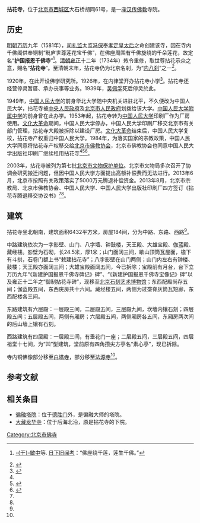 {{Coord|39.9469315|116.3869738|type:landmark_region:CN-11_source:GoogleMaps|display=title}}
{{about|北京市西城区大石桥胡同的拈花寺|北京市东城区板厂的拈花寺|拈花寺 (北京东城)|四川省成都市的拈花寺|灵开寺|江苏省淮安市的古拈花寺|古拈花寺}}
{{文物保护单位
| 级别 = 省级
| 省区市 = 北京市
| 图片 = 
| 名称 = 拈花寺
| 编号 = 7-10
| 分类 = 古建筑
| 时代 = [[明朝|明朝]]
| 所在 = [[北京市|北京市]][[西城区|西城区]]
| 登录 = 2003年12月11日
}}
'''拈花寺'''，位于[[北京市|北京市]][[西城区|西城区]]大石桥胡同61号，是一座[[汉传佛教|汉传佛教]]寺院。

==历史==
[[明朝|明朝]][[万历|万历]]九年（1581年），[[司礼监|司礼监]]太监[[冯保|冯保]]奉[[孝定皇太后|孝定皇太后]]之命创建该寺，因在寺内千佛阁供奉铜制“毗庐世尊莲花宝千佛”，在佛座周围有千佛旋绕的千朵莲花，故定名“'''护国报恩千佛寺'''”<ref>{{zh}}[[于敏中|-{于}-敏中]]等. [[日下旧闻考|日下旧闻考]]：“佛座绕千莲，莲生千佛。”</ref>。[[清朝|清朝]][[雍正|雍正]]十二年（1734年）敕令重修，取世尊拈花示众之意，赐名“'''拈花寺'''”。至清朝末年，拈花寺仍为北京名刹，为“[[北京八刹三山|内八刹]]”之一<ref name="sinahuo">{{Cite web|title=明代古建拈花寺偏殿着火|url=http://news.sina.com.cn/c/2009-12-12/170016762243s.shtml|access-date=2015-02-01|date=2009-12-12|publisher=新浪|archive-url=https://web.archive.org/web/20190604093754/http://news.sina.com.cn/c/2009-12-12/170016762243s.shtml|archive-date=2019-06-04|dead-url=no}}</ref>。

1920年，在此开设佛学研究所。1926年，在内律堂开办拈花寺小学<ref name="xjbw">{{Cite web|title=拈花寺民族大世界被令限期整改|url=http://www.bjnews.com.cn/news/2011/08/10/142852.html|access-date=2022-02-02|date=2011-08-10|publisher=新京报|archive-date=2020-08-15|archive-url=https://web.archive.org/web/20200815173357/http://www.bjnews.com.cn/news/2011/08/10/142852.html}}</ref>。拈花寺还经营停灵暂厝、承办丧事等业务。1939年，[[吴佩孚|吴佩孚]]死后停灵於此。

1949年，[[中国人民大学|中国人民大学]]的前身华北大学随中央机关进驻北平，不久便改为中国人民大学，拈花寺被[[中華人民共和國中央人民政府_(1949年－1954年)|中央人民政府]]及[[北京市人民政府|北京市人民政府]]划拨给该大学。[[中国人民大学附属中学|中国人民大学附属中学]]的前身曾在此办学。1953年起，拈花寺转为[[中国人民大学|中国人民大学]]印刷厂作为厂房使用。[[文化大革命|文化大革命]]期间，中国人民大学停办，中国人民大学印刷厂移交北京市有关部门管理，拈花寺大殿被拆除以建设厂房。[[文化大革命|文化大革命]]结束后，中国人民大学复校，拈花寺产权重归中国人民大学。1984年，为落实国家的宗教政策，中国人民大学同意将拈花寺产权移交给[[北京市佛教协会|北京市佛教协会]]，北京市佛教协会也同意中国人民大学出版社印刷厂继续租用拈花寺<ref name="xjbw" /><ref name="fjzx">{{Cite web|title=北京拈花寺恢复为宗教场所 占用方获得5000万补偿|url=http://www.fjnet.com/jjdt/jjdtnr/201401/t20140127_217513.htm|access-date=2022-02-02|date=2014-01-27|publisher=佛教在线|archive-date=2022-03-04|archive-url=https://web.archive.org/web/20220304091127/http://www.fjnet.com/jjdt/jjdtnr/201401/t20140127_217513.htm}}</ref><ref name="zhanyong">{{Cite web|title=人民大学：拈花寺是划拨而非“占用”|url=http://www.bjnews.com.cn/news/2014/01/30/303926.html|access-date=2022-02-02|date=2014-01-30|publisher=新京报|archive-date=2020-08-15|archive-url=https://web.archive.org/web/20200815162907/http://www.bjnews.com.cn/news/2014/01/30/303926.html}}</ref>。

2003年，拈花寺被列为第七批[[北京市文物保护单位|北京市文物保护单位]]。北京市文物局多次召开了协调会研究搬迁问题，但因中国人民大学方面提出高额补偿费而无法进行。2013年6月，北京市按照有关政策落实了5000万元腾退补偿资金。2013年8月，北京市宗教局、北京市佛教协会、中国人民大学、中国人民大学出版社印刷厂四方签订《拈花寺腾退移交协议书》<ref name="fjzx" /><ref name="zhanyong" />。

==建筑==
拈花寺坐北朝南，建筑面积6432平方米，房屋184间，分为中路、东路、西路<ref name="sinahuo" />。

中路建筑依次为一字影壁、山门、八字墙、钟鼓楼，天王殿、大雄宝殿、伽蓝殿、藏经楼。影壁为石砌，长24.5米，厚1米；山门面阔三间，歇山顶筒瓦屋面，檐下有斗拱，石卷门额上书“敕建拈花寺”；八字影壁在山门两侧；山门内左右有钟楼、鼓楼；天王殿亦面阔三间；大雄宝殿面阔五间，今已拆除；宝殿前有月台，台下立万历九年“《新建护国报恩千佛寺碑记》碑”、“《新建护国报恩千佛寺宝像记》碑”以及雍正十二年之“御制拈花寺碑”，现移至[[北京石刻艺术博物馆|北京石刻艺术博物馆]]；东西配殿尚存五间；伽蓝殿五间，东西庑房共十六间。藏经楼五间，两侧为过垄脊灰筒瓦短廊，东西配楼各三间。

东路建筑有六层殿：一层殿三间，二层殿五间，三层殿九间，坎墙内镶石刻；四层殿五间；五层殿五间，两侧有厢房；六层殿五间，两侧厢房各五间，东厢房两次间的后山墙上镶有石刻。

西路建筑有四层殿：一层殿三间，有垂花门一座；二层殿五间，三层殿五间，四层祖堂十七间，为“凹”型建筑，堂前原有四角攒尖方亭名“素心亭”，现已拆除。

寺内铜佛像部分移至[[白塔寺|白塔寺]]，部分移至[[法源寺_(北京)|法源寺]]<ref name="sinahuo" />。

==参考文献==
{{reflist}}

==相关条目==
*[[徧融塔院|徧融塔院]]：位于[[德胜门_(北京)|德胜门]]外，是徧融大师的塔院。
*[[大藏龙华寺|大藏龙华寺]]：位于后海北沿，原是拈花寺的下院。

{{北京八刹三山}}
{{北京市文物保护单位}}
[[Category:北京市佛寺|Category:北京市佛寺]]